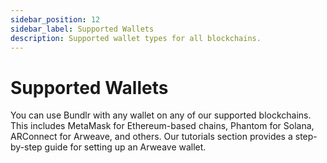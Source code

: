 ```yaml
---
sidebar_position: 12
sidebar_label: Supported Wallets
description: Supported wallet types for all blockchains.
---
```


# Supported Wallets

You can use Bundlr with any wallet on any of our supported blockchains. This includes MetaMask for Ethereum-based chains, Phantom for Solana, ARConnect for Arweave, and others. Our tutorials section provides a step-by-step guide for setting up an Arweave wallet.
